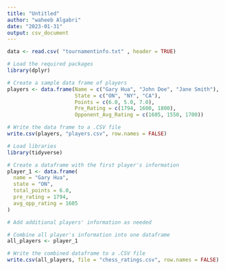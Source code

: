 ```yaml
---
title: "Untitled"
author: "waheeb Algabri"
date: "2023-01-31"
output: csv_document
---
```



```r
data <- read.csv( "tournamentinfo.txt" , header = TRUE)
```

```r
# Load the required packages
library(dplyr)

# Create a sample data frame of players
players <- data.frame(Name = c("Gary Hua", "John Doe", "Jane Smith"),
                      State = c("ON", "NY", "CA"),
                      Points = c(6.0, 5.0, 7.0),
                      Pre_Rating = c(1794, 1600, 1800),
                      Opponent_Avg_Rating = c(1605, 1550, 1700))

# Write the data frame to a .CSV file
write.csv(players, "players.csv", row.names = FALSE)

```



```r
# Load libraries
library(tidyverse)

# Create a dataframe with the first player's information
player_1 <- data.frame(
  name = "Gary Hua",
  state = "ON",
  total_points = 6.0,
  pre_rating = 1794,
  avg_opp_rating = 1605
)

# Add additional players' information as needed

# Combine all player's information into one dataframe
all_players <- player_1

# Write the combined dataframe to a .CSV file
write.csv(all_players, file = "chess_ratings.csv", row.names = FALSE)

```

